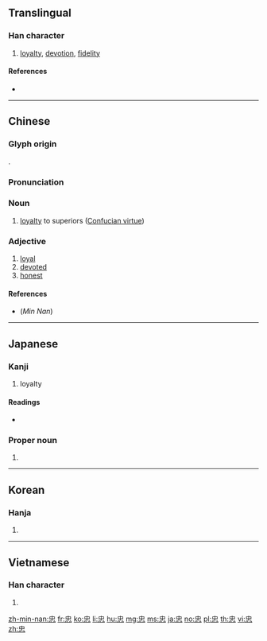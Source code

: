 {{also|中心}}
==Translingual==

===Han character===
{{Han char|rn=61|rad=心|as=04|sn=7|four=50336|canj=LP|ids=⿱中心}}

# [[loyalty]], [[devotion]], [[fidelity]]

====References====
* {{Han ref|kx=0377.130|dkj=10353|dj=0704.060|hdz=42273.150|uh=5FE0|ud=24544|bh=A9BE|bd=43454}}

----

==Chinese==
{{zh-forms}}

===Glyph origin===
{{Han etym}}
{{Han compound|中|心|c1=p|c2=s|ls=psc|t2=heart}}.

===Pronunciation===
{{zh-pron
|m=zhōng
|c=zung1
|h=
|mn=tiong
|w=
|mc=y
|oc=y
|ma=|ma2=
|cat=n,a
}}

===Noun===
{{zh-noun}}

# [[loyalty]] to superiors ([[w:Confucianism#Loyalty|Confucian virtue]])

===Adjective===
{{zh-adj}}

# [[loyal]]
# [[devoted]]
# [[honest]]

====References====
* (''Min Nan'') {{thcwd|3895}}

----

==Japanese==

===Kanji===
{{ja-kanji|grade=6|rs=心04}}

# loyalty

====Readings====
* {{ja-readings|on=[[ちゅう]] (chū)|kun=[[まごころ]] (magokoro)}}

===Proper noun===
{{ja-pos|proper|ただし}}

# {{given name|male|lang=ja|sort=ただし}}

----

==Korean==

===Hanja===
{{ko-hanja|hangeul=충|eumhun=|rv=chung|mr=ch'ung|y=chwung}}

# {{defn|lang=ko|sort=心04}}

----

==Vietnamese==

===Han character===
{{vi-hantu|[[trung]], [[võ]], [[vű]]|rs=心04}}

# {{defn|lang=vi|sort=心04}}

[[zh-min-nan:忠]]
[[fr:忠]]
[[ko:忠]]
[[li:忠]]
[[hu:忠]]
[[mg:忠]]
[[ms:忠]]
[[ja:忠]]
[[no:忠]]
[[pl:忠]]
[[th:忠]]
[[vi:忠]]
[[zh:忠]]